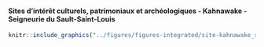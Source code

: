 #### Sites d’intérêt culturels, patrimoniaux et archéologiques - Kahnawake - Seigneurie du Sault-Saint-Louis {-}


<!-- -------------------------------------------------- -->

```r
knitr::include_graphics("../figures/figures-integrated/site-kahnawake_sssm.png")
```

<br>
